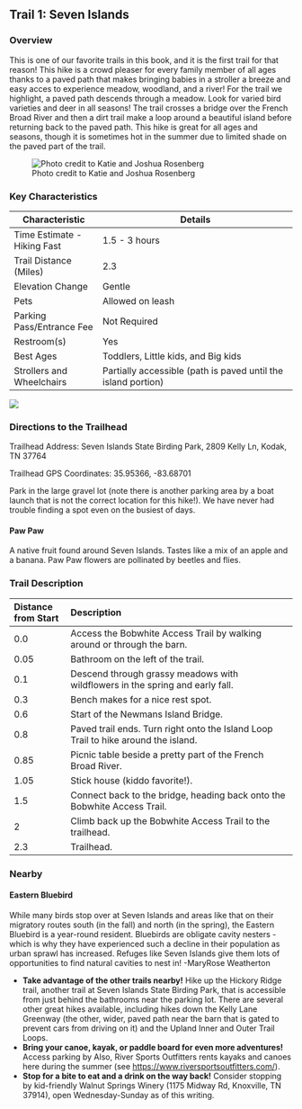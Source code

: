 ## Trail 1: Seven Islands

### Overview

This is one of our favorite trails in this book, and it is the first trail for that reason! This hike is a crowd pleaser for every family member of all ages thanks to a paved path that makes bringing babies in a stroller a breeze and easy acces to experience meadow, woodland, and a river! For the trail we highlight, a paved path descends through a meadow. Look for varied bird varieties and deer in all seasons! The trail crosses a bridge over the French Broad River and then a dirt trail make a loop around a beautiful island before returning back to the paved path. This hike is great for all ages and seasons, though it is sometimes hot in the summer due to limited shade on the paved part of the trail.

![Photo credit to Katie and Joshua Rosenberg](img/trail-01-figure-01.jpg)

### Key Characteristics

| **Characteristic**          | **Details**                                                   |
|-----------------------------|---------------------------------------------------------------|
| Time Estimate - Hiking Fast | 1.5 - 3 hours                                                 |
| Trail Distance (Miles)      | 2.3                                                           |
| Elevation Change            | Gentle                                                        |
| Pets                        | Allowed on leash                                              |
| Parking Pass/Entrance Fee   | Not Required                                                  |
| Restroom(s)                 | Yes                                                           |
| Best Ages                   | Toddlers, Little kids, and Big kids                           |
| Strollers and Wheelchairs   | Partially accessible (path is paved until the island portion) |

![](maps/trail-01-map.jpeg)

### Directions to the Trailhead

Trailhead Address: Seven Islands State Birding Park, 2809 Kelly Ln, Kodak, TN 37764

Trailhead GPS Coordinates: 35.95366, -83.68701

Park in the large gravel lot (note there is another parking area by a boat launch that is not the correct location for this hike!). We have never had trouble finding a spot even on the busiest of days.

::: {.callout-note appearance="simple" icon="true"}
#### Paw Paw

A native fruit found around Seven Islands. Tastes like a mix of an apple and a banana. Paw Paw flowers are pollinated by beetles and flies.
:::

### Trail Description

| Distance from Start | Description                                                                        |
|:--------------------|:-----------------------------------------------------------------------------------|
| 0.0                 | Access the Bobwhite Access Trail by walking around or through the barn.            |
| 0.05                | Bathroom on the left of the trail.                                                 |
| 0.1                 | Descend through grassy meadows with wildflowers in the spring and early fall.      |
| 0.3                 | Bench makes for a nice rest spot.                                                  |
| 0.6                 | Start of the Newmans Island Bridge.                                                |
| 0.8                 | Paved trail ends. Turn right onto the Island Loop Trail to hike around the island. |
| 0.85                | Picnic table beside a pretty part of the French Broad River.                       |
| 1.05                | Stick house (kiddo favorite!).                                                     |
| 1.5                 | Connect back to the bridge, heading back onto the Bobwhite Access Trail.           |
| 2                   | Climb back up the Bobwhite Access Trail to the trailhead.                          |
| 2.3                 | Trailhead.                                                                         |

### Nearby

::: {.callout-note appearance="simple" icon="true"}
#### Eastern Bluebird

While many birds stop over at Seven Islands and areas like that on their migratory routes south (in the fall) and north (in the spring), the Eastern Bluebird is a year-round resident. Bluebirds are obligate cavity nesters - which is why they have experienced such a decline in their population as urban sprawl has increased. Refuges like Seven Islands give them lots of opportunities to find natural cavities to nest in! -MaryRose Weatherton
:::

-   **Take advantage of the other trails nearby!** Hike up the Hickory Ridge trail, another trail at Seven Islands State Birding Park, that is accessible from just behind the bathrooms near the parking lot. There are several other great hikes available, including hikes down the Kelly Lane Greenway (the other, wider, paved path near the barn that is gated to prevent cars from driving on it) and the Upland Inner and Outer Trail Loops.
-   **Bring your canoe, kayak, or paddle board for even more adventures!** Access parking by Also, River Sports Outfitters rents kayaks and canoes here during the summer (see [https://www.riversportsoutfitters.com/](#0){.uri}).
-   **Stop for a bite to eat and a drink on the way back!** Consider stopping by kid-friendly Walnut Springs Winery (1175 Midway Rd, Knoxville, TN 37914), open Wednesday-Sunday as of this writing.
